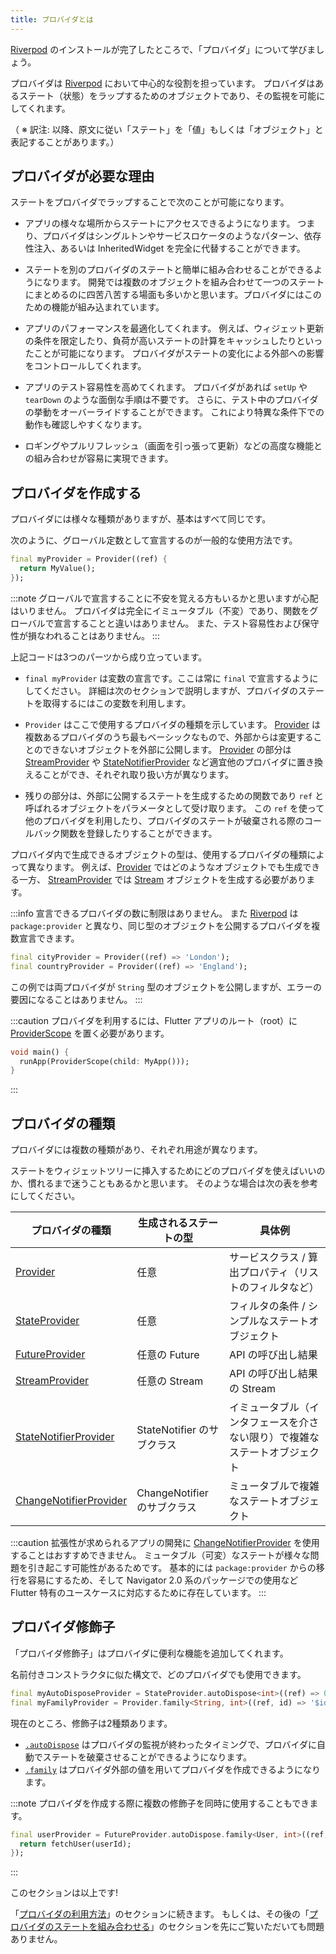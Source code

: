 ```yaml
---
title: プロバイダとは
---
```


[Riverpod] のインストールが完了したところで、「プロバイダ」について学びましょう。

プロバイダは [Riverpod] において中心的な役割を担っています。
プロバイダはあるステート（状態）をラップするためのオブジェクトであり、その監視を可能にしてくれます。

（ ※ 訳注: 以降、原文に従い「ステート」を「値」もしくは「オブジェクト」と表記することがあります。）

## プロバイダが必要な理由

ステートをプロバイダでラップすることで次のことが可能になります。

- アプリの様々な場所からステートにアクセスできるようになります。
  つまり、プロバイダはシングルトンやサービスロケータのようなパターン、依存性注入、あるいは InheritedWidget を完全に代替することができます。

- ステートを別のプロバイダのステートと簡単に組み合わせることができるようになります。
  開発では複数のオブジェクトを組み合わせて一つのステートにまとめるのに四苦八苦する場面も多いかと思います。プロバイダにはこのための機能が組み込まれています。

- アプリのパフォーマンスを最適化してくれます。
  例えば、ウィジェット更新の条件を限定したり、負荷が高いステートの計算をキャッシュしたりといったことが可能になります。
  プロバイダがステートの変化による外部への影響をコントロールしてくれます。

- アプリのテスト容易性を高めてくれます。
  プロバイダがあれば `setUp` や `tearDown` のような面倒な手順は不要です。
  さらに、テスト中のプロバイダの挙動をオーバーライドすることができます。
  これにより特異な条件下での動作も確認しやすくなります。

- ロギングやプルリフレッシュ（画面を引っ張って更新）などの高度な機能との組み合わせが容易に実現できます。

## プロバイダを作成する

プロバイダには様々な種類がありますが、基本はすべて同じです。

次のように、グローバル定数として宣言するのが一般的な使用方法です。

```dart
final myProvider = Provider((ref) {
  return MyValue();
});
```

:::note
グローバルで宣言することに不安を覚える方もいるかと思いますが心配はいりません。
プロバイダは完全にイミュータブル（不変）であり、関数をグローバルで宣言することと違いはありません。
また、テスト容易性および保守性が損なわれることはありません。
:::

上記コードは3つのパーツから成り立っています。

- `final myProvider` は変数の宣言です。ここは常に `final` で宣言するようにしてください。
  詳細は次のセクションで説明しますが、プロバイダのステートを取得するにはこの変数を利用します。

- `Provider` はここで使用するプロバイダの種類を示しています。
  [Provider] は複数あるプロバイダのうち最もベーシックなもので、外部からは変更することのできないオブジェクトを外部に公開します。
  [Provider] の部分は [StreamProvider] や [StateNotifierProvider]
  など適宜他のプロバイダに置き換えることができ、それぞれ取り扱い方が異なります。

- 残りの部分は、外部に公開するステートを生成するための関数であり `ref` と呼ばれるオブジェクトをパラメータとして受け取ります。
  この `ref` を使って他のプロバイダを利用したり、プロバイダのステートが破棄される際のコールバック関数を登録したりすることができます。

プロバイダ内で生成できるオブジェクトの型は、使用するプロバイダの種類によって異なります。
例えば、[Provider] ではどのようなオブジェクトでも生成できる一方、
[StreamProvider] では [Stream] オブジェクトを生成する必要があります。

:::info
宣言できるプロバイダの数に制限はありません。
また [Riverpod] は `package:provider` と異なり、同じ型のオブジェクトを公開するプロバイダを複数宣言できます。

```dart
final cityProvider = Provider((ref) => 'London');
final countryProvider = Provider((ref) => 'England');
```

この例では両プロバイダが `String` 型のオブジェクトを公開しますが、エラーの要因になることはありません。
:::

:::caution
プロバイダを利用するには、Flutter アプリのルート（root）に [ProviderScope] を置く必要があります。

```dart
void main() {
  runApp(ProviderScope(child: MyApp()));
}
```

:::

## プロバイダの種類

プロバイダには複数の種類があり、それぞれ用途が異なります。

ステートをウィジェットツリーに挿入するためにどのプロバイダを使えばいいのか、慣れるまで迷うこともあるかと思います。
そのような場合は次の表を参考にしてください。

| プロバイダの種類            | 生成されるステートの型        | 具体例                                                         |
| ------------------------ | ------------------------- | -------------------------------------------------------------  |
| [Provider]               | 任意                       | サービスクラス / 算出プロパティ（リストのフィルタなど）                |
| [StateProvider]          | 任意                       | フィルタの条件 / シンプルなステートオブジェクト                       |
| [FutureProvider]         | 任意の Future              | API の呼び出し結果                                               |
| [StreamProvider]         | 任意の Stream              | API の呼び出し結果の Stream                                      |
| [StateNotifierProvider]  | StateNotifier のサブクラス  | イミュータブル（インタフェースを介さない限り）で複雑なステートオブジェクト |
| [ChangeNotifierProvider] | ChangeNotifier のサブクラス | ミュータブルで複雑なステートオブジェクト                             |

:::caution
拡張性が求められるアプリの開発に [ChangeNotifierProvider] を使用することはおすすめできません。
ミュータブル（可変）なステートが様々な問題を引き起こす可能性があるためです。
基本的には `package:provider` からの移行を容易にするため、そして Navigator 2.0 系のパッケージでの使用など
Flutter 特有のユースケースに対応するために存在しています。
:::

## プロバイダ修飾子

「プロバイダ修飾子」はプロバイダに便利な機能を追加してくれます。

名前付きコンストラクタに似た構文で、どのプロバイダでも使用できます。

```dart
final myAutoDisposeProvider = StateProvider.autoDispose<int>((ref) => 0);
final myFamilyProvider = Provider.family<String, int>((ref, id) => '$id');
```

現在のところ、修飾子は2種類あります。

- [`.autoDispose`](/docs/concepts/modifiers/auto_dispose) はプロバイダの監視が終わったタイミングで、プロバイダに自動でステートを破棄させることができるようになります。
- [`.family`](/docs/concepts/modifiers/family) はプロバイダ外部の値を用いてプロバイダを作成できるようになります。

:::note
プロバイダを作成する際に複数の修飾子を同時に使用することもできます。

```dart
final userProvider = FutureProvider.autoDispose.family<User, int>((ref, userId) async {
  return fetchUser(userId);
});
```

:::

このセクションは以上です!

「[プロバイダの利用方法](/docs/concepts/reading)」のセクションに続きます。
もしくは、その後の「[プロバイダのステートを組み合わせる](/docs/concepts/combining_providers)」のセクションを先にご覧いただいても問題ありません。

[get_it]: http://pub.dev/packages/get_it
[inheritedwidget]: https://api.flutter.dev/flutter/widgets/InheritedWidget-class.html
[stream]: https://api.dart.dev/stable/2.8.4/dart-async/Stream-class.html
[ondispose]: https://pub.dev/documentation/riverpod/latest/riverpod/Ref/onDispose.html
[riverpod]: https://github.com/rrousselgit/riverpod
[hooks_riverpod]: https://pub.dev/packages/hooks_riverpod
[flutter_riverpod]: https://pub.dev/packages/flutter_riverpod
[flutter_hooks]: https://github.com/rrousselGit/flutter_hooks
[provider]: /docs/providers/provider
[streamprovider]: /docs/providers/stream_provider
[futureprovider]: /docs/providers/future_provider
[stateprovider]: /docs/providers/state_provider
[statenotifierprovider]: /docs/providers/state_notifier_provider
[changenotifierprovider]: https://pub.dev/documentation/flutter_riverpod/latest/flutter_riverpod/ChangeNotifierProvider-class.html

[providerscope]: https://pub.dev/documentation/flutter_riverpod/latest/flutter_riverpod/ProviderScope-class.html
